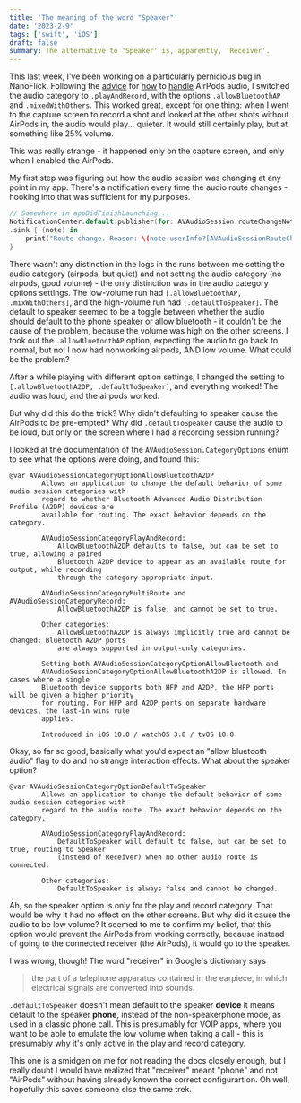 ```yaml
---
title: 'The meaning of the word "Speaker"'
date: '2023-2-9'
tags: ['swift', 'iOS']
draft: false
summary: The alternative to 'Speaker' is, apparently, 'Receiver'.
---
```


This last week, I've been working on a particularly pernicious bug in NanoFlick.
Following the
[advice](https://stackoverflow.com/questions/46612223/avaudiorecorder-avaudiosession-with-apple-airpods)
for [how](https://stackoverflow.com/questions/63513902/setting-playandrecord-category-on-avaudiosession-causes-a-route-change)
to [handle](https://gist.github.com/rnapier/e953299037989dd768f67dae0465f819)
AirPods audio, I switched the audio category to 
`.playAndRecord`, with the options `.allowBluetoothAP` and `.mixedWithOthers`. This worked great, except for one thing:
when I went to the capture screen to record a shot and looked at the other shots
without AirPods in, the audio would play... quieter. It would still certainly play,
but at something like 25% volume.

This was really strange - it happened only on the capture screen, and only when I
enabled the AirPods.

My first step was figuring out how the audio session was changing at any point in my app.
There's a notification every time the audio route changes - hooking into that was sufficient for my purposes.
```swift
// Somewhere in appDidFinishLaunching...
NotificationCenter.default.publisher(for: AVAudioSession.routeChangeNotification)
.sink { (note) in
    print("Route change. Reason: \(note.userInfo?[AVAudioSessionRouteChangeReasonKey].map { AVAudioSession.RouteChangeReason(rawValue: ($0 as! NSNumber).uintValue) }))\n previous route: \((note.userInfo?[AVAudioSessionRouteChangePreviousRouteKey] as? AVAudioSessionRouteDescription)?.description)\ncurrent route: \(Optional.some(AVAudioSession.sharedInstance().currentRoute)?.description)\nroute options: \(Optional.some(AVAudioSession.sharedInstance().category))\nroute categoryoptions: \(Optional.some(AVAudioSession.sharedInstance().categoryOptions))\nroute available: \(AVAudioSession.sharedInstance().availableCategories)")
}
```

There wasn't any distinction in the logs in the runs between me setting the audio category (airpods, but quiet) and
not setting the audio category (no airpods, good volume) - the only distinction was in the audio category options settings.
The low-volume run had `[.allowBluetoothAP, .mixWithOthers]`, and the high-volume run had `[.defaultToSpeaker]`.
The default to speaker seemed to be a toggle between whether the audio should default to the phone speaker or allow bluetooth - it couldn't
be the cause of the problem, because the volume was high on the other screens.
I took out the `.allowBluetoothAP` option, expecting the audio to go back to normal, but no!
I now had nonworking airpods, AND low volume.
What could be the problem?

After a while playing with different option settings, I changed the setting to `[.allowBluetoothA2DP, .defaultToSpeaker]`,
and everything worked! The audio was loud, and the airpods worked.

But why did this do the trick? Why didn't defaulting to speaker cause the AirPods to be pre-empted?
Why did `.defaultToSpeaker` cause the audio to be loud, but only on the screen where I had a recording session running?

I looked at the documentation of the `AVAudioSession.CategoryOptions` enum to see what the options were doing, and found this:
```
@var AVAudioSessionCategoryOptionAllowBluetoothA2DP
        Allows an application to change the default behavior of some audio session categories with
        regard to whether Bluetooth Advanced Audio Distribution Profile (A2DP) devices are
        available for routing. The exact behavior depends on the category.

        AVAudioSessionCategoryPlayAndRecord:
            AllowBluetoothA2DP defaults to false, but can be set to true, allowing a paired
            Bluetooth A2DP device to appear as an available route for output, while recording
            through the category-appropriate input.

        AVAudioSessionCategoryMultiRoute and AVAudioSessionCategoryRecord:
            AllowBluetoothA2DP is false, and cannot be set to true.

        Other categories:
            AllowBluetoothA2DP is always implicitly true and cannot be changed; Bluetooth A2DP ports
            are always supported in output-only categories.

        Setting both AVAudioSessionCategoryOptionAllowBluetooth and
        AVAudioSessionCategoryOptionAllowBluetoothA2DP is allowed. In cases where a single
        Bluetooth device supports both HFP and A2DP, the HFP ports will be given a higher priority
        for routing. For HFP and A2DP ports on separate hardware devices, the last-in wins rule
        applies.

        Introduced in iOS 10.0 / watchOS 3.0 / tvOS 10.0.
```

Okay, so far so good, basically what you'd expect an "allow bluetooth audio" flag to do and no strange interaction effects.
What about the speaker option?
```
@var AVAudioSessionCategoryOptionDefaultToSpeaker
        Allows an application to change the default behavior of some audio session categories with
        regard to the audio route. The exact behavior depends on the category.

        AVAudioSessionCategoryPlayAndRecord:
            DefaultToSpeaker will default to false, but can be set to true, routing to Speaker
            (instead of Receiver) when no other audio route is connected.

        Other categories:
            DefaultToSpeaker is always false and cannot be changed.
```

Ah, so the speaker option is only for the play and record category. That would
be why it had no effect on the other screens. But why did it cause the audio to be
low volume? It seemed to me to confirm my belief,
that this option would prevent the AirPods from working correctly, because instead of going
to the connected receiver (the AirPods), it would go to the speaker.

I was wrong, though! The word "receiver" in Google's dictionary says

> the part of a telephone apparatus contained in the earpiece, in which electrical signals are converted into sounds.

`.defaultToSpeaker` doesn't mean default to the speaker __device__ it means default to the speaker __phone__,
instead of the non-speakerphone mode, as used in a classic phone call. This is presumably for VOIP apps, where you want to be able to
emulate the low volume when taking a call - this is presumably why it's only active in the play and record category.

This one is a smidgen on me for not reading the docs closely enough, but
I really doubt I would have realized that "receiver" meant "phone" and not "AirPods" without
having already known the correct configurartion. Oh well, hopefully this saves someone else the same trek.
